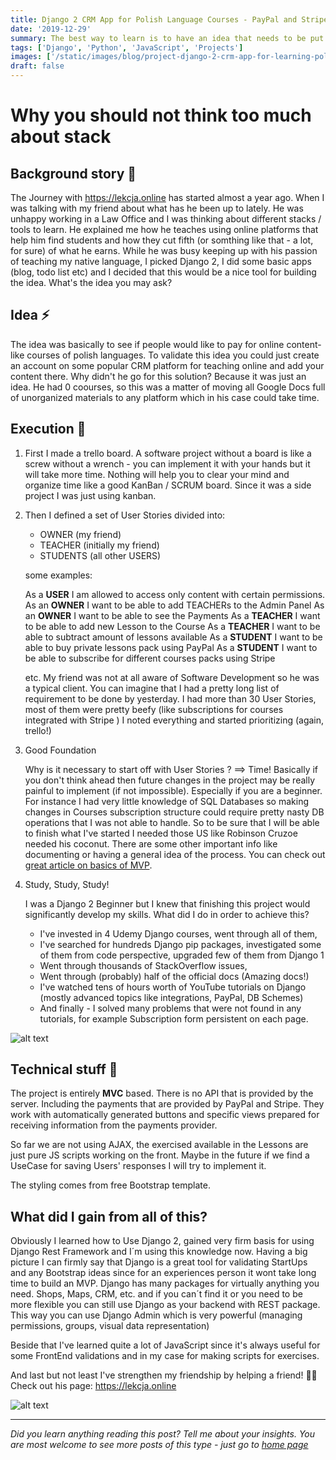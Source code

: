 ```yaml
---
title: Django 2 CRM App for Polish Language Courses - PayPal and Stripe
date: '2019-12-29'
summary: The best way to learn is to have an idea that needs to be put in motion. How my friend´s need became a fuel to learn Django 2.
tags: ['Django', 'Python', 'JavaScript', 'Projects']
images: ['/static/images/blog/project-django-2-crm-app-for-learning-polish/crm-django-app-for-online-courses.png']
draft: false
---
```


# Why you should not think too much about stack

## Background story 📢

The Journey with https://lekcja.online has started almost a year ago. When I was talking with my friend about what has he been up to lately. He was unhappy working in a Law Office and I was thinking about different stacks / tools to learn. He explained me how he teaches using online platforms that help him find students and how they cut fifth (or somthing like that - a lot, for sure) of what he earns. While he was busy keeping up with his passion of teaching my native language, I picked Django 2, I did some basic apps (blog, todo list etc) and I decided that this would be a nice tool for building the idea. What's the idea you may ask?

## Idea ⚡️

The idea was basically to see if people would like to pay for online content-like courses of polish languages. To validate this idea you could just create an account on some popular CRM platform for teaching online and add your content there. Why didn't he go for this solution? Because it was just an idea. He had 0 coourses, so this was a matter of moving all Google Docs full of unorganized materials to any platform which in his case could take time.

## Execution 🔨

1. First I made a trello board. A software project without a board is like a screw without a wrench - you can implement it with your hands but it will take more time. Nothing will help you to clear your mind and organize time like a good KanBan / SCRUM board. Since it was a side project I was just using kanban.

2. Then I defined a set of User Stories divided into:

   - OWNER (my friend)
   - TEACHER (initially my friend)
   - STUDENTS (all other USERS)

   some examples:

   As a **USER** I am allowed to access only content with certain permissions.
   As an **OWNER** I want to be able to add TEACHERs to the Admin Panel
   As an **OWNER** I want to be able to see the Payments
   As a **TEACHER** I want to be able to add new Lesson to the Course
   As a **TEACHER** I want to be able to subtract amount of lessons available
   As a **STUDENT** I want to be able to buy private lessons pack using PayPal
   As a **STUDENT** I want to be able to subscribe for different courses packs using Stripe

   etc.
   My friend was not at all aware of Software Development so he was a typical client. You can imagine that I had a pretty long list of requirement to be done by yesterday. I had more than 30 User Stories, most of them were pretty beefy (like subscriptions for courses integrated with Stripe )
   I noted everything and started prioritizing (again, trello!)

3. Good Foundation

   Why is it necessary to start off with User Stories ? ==> Time!
   Basically if you don't think ahead then future changes in the project may be really painful to implement (if not impossible). Especially if you are a beginner. For instance I had very little knowledge of SQL Databases so making changes in Courses subscription structure could require pretty nasty DB operations that I was not able to handle. So to be sure that I will be able to finish what I've started I needed those US like Robinson Cruzoe needed his coconut. There are some other important info like documenting or having a general idea of the process. You can check out [great article on basics of MVP][1].

   [1]: https://dev.to/guin/a-plan-for-planning-your-first-side-project-2b2l

4. Study, Study, Study!

   I was a Django 2 Beginner but I knew that finishing this project would significantly develop my skills. What did I do in order to achieve this?

   - I've invested in 4 Udemy Django courses, went through all of them,
   - I've searched for hundreds Django pip packages, investigated some of them from code perspective, upgraded few of them from Django 1
   - Went through thousands of StackOverflow issues,
   - Went through (probably) half of the official docs (Amazing docs!)
   - I've watched tens of hours worth of YouTube tutorials on Django (mostly advanced topics like integrations, PayPal, DB Schemes)
   - And finally - I solved many problems that were not found in any tutorials, for example Subscription form persistent on each page.

![alt text](./lekcja-online-django-2-forms-context-data.png 'Django Newsletter Persistent on Each view')

## Technical stuff 💾

The project is entirely **MVC** based. There is no API that is provided by the server. Including the payments that are provided by PayPal and Stripe. They work with automatically generated buttons and specific views prepared for receiving information from the payments provider.

So far we are not using AJAX, the exercised available in the Lessons are just pure JS scripts working on the front. Maybe in the future if we find a UseCase for saving Users' responses I will try to implement it.

The styling comes from free Bootstrap template.

## What did I gain from all of this?

Obviously I learned how to Use Django 2, gained very firm basis for using Django Rest Framework and I´m using this knowledge now.
Having a big picture I can firmly say that Django is a great tool for validating StartUps and any Bootstrap ideas since for an experiences person it wont take long time to build an MVP.
Django has many packages for virtually anything you need. Shops, Maps, CRM, etc. and if you can´t find it or you need to be more flexible you can still use Django as your backend with REST package. This way you can use Django Admin which is very powerful (managing permissions, groups, visual data representation)

Beside that I've learned quite a lot of JavaScript since it's always useful for some FrontEnd validations and in my case for making scripts for exercises.

And last but not least I've strengthen my friendship by helping a friend! 💪🚴
Check out his page: https://lekcja.online

![alt text](./lekcja-online-how-programming-strengthens-the-friendships.jpeg 'Building Software Product with a Friend')

---

_Did you learn anything reading this post? Tell me about your insights. You are most welcome to see more posts of this type - just go to [home page][100]_

[100]: https://hvitis.dev
